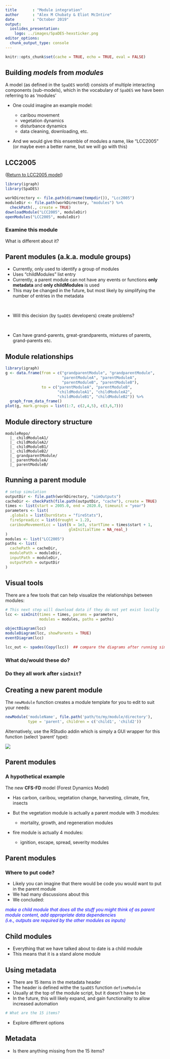```yaml
---
title       : "Module integration"
author      : "Alex M Chubaty & Eliot McIntire"
date        : "October 2019"
output:
  ioslides_presentation:
    logo: ../images/SpaDES-hexsticker.png
editor_options: 
  chunk_output_type: console
---
```


```r
knitr::opts_chunk$set(cache = TRUE, echo = TRUE, eval = FALSE)
```

## Building *models* from *modules*

A model (as defined in the `SpaDES` world) consists of multiple interacting components (sub-models), which in the vocabulary of `SpaDES` we have been referring to as 'modules'

- One could imagine an example model:

    - caribou movement
    - vegetation dynamics
    - disturbance dynamics
    - data cleaning, downloading, etc.
    
- And we would give this ensemble of modules a name, like "LCC2005" (or maybe even a better name, but we will go with this)

## LCC2005

([Return to LCC2005 model](http://htmlpreview.github.io/?https://github.com/PredictiveEcology/SpaDES-modules/blob/master/modules/LCC2005/LCC2005.html))

```r
library(igraph)
library(SpaDES)

workDirectory <- file.path(dirname(tempdir()), "Lcc2005")
moduleDir <- file.path(workDirectory, "modules") %>%
  checkPath(., create = TRUE)
downloadModule("LCC2005", moduleDir)
openModules("LCC2005", moduleDir)
```

### Examine this module

What is different about it?

## Parent modules (a.k.a. module groups)

- Currently, only used to identify a group of modules
- Uses "childModules" list entry
- Currently, a parent module can not have any events or functions **only metadata** and **only childModules** is used
- This may be changed in the future, but most likely by simplifying the number of entries in the metadata

<br>

- Will this decision (by `SpaDES` developers) create problems?

<br>

- Can have grand-parents, great-grandparents, mixtures of parents, grand-parents etc.

## Module relationships

```r
library(igraph)
g <- data.frame(from = c("grandparentModule", "grandparentModule",
                         "parentModuleA", "parentModuleA",
                         "parentModuleB", "parentModuleB"),
                to = c("parentModuleA", "parentModuleB",
                       "childModuleA1", "childModuleA2",
                       "childModuleB1", "childModuleB2")) %>% 
  graph_from_data_frame()
plot(g, mark.groups = list(1:7, c(2,4,5), c(3,6,7)))
```

## Module directory structure

```
moduleRepo/
  |_ childModuleA1/
  |_ childModuleA2/
  |_ childModuleB1/
  |_ childModuleB2/
  |_ grandparentModule/
  |_ parentModuleA/
  |_ parentModuleB/
```
## Running a parent module

```r
# setup simulation
outputDir <- file.path(workDirectory, "simOutputs")
cacheDir <- checkPath(file.path(outputDir, "cache"), create = TRUE)
times <- list(start = 2005.0, end = 2020.0, timeunit = "year")
parameters <- list(
  .globals = list(burnStats = "fireStats"),
  fireSpreadLcc = list(drought = 1.2),
  caribouMovementLcc = list(N = 1e3, startTime = times$start + 1, 
                            glmInitialTime = NA_real_)
)
modules <- list("LCC2005")
paths <- list(
  cachePath = cacheDir,
  modulePath = moduleDir,
  inputPath = moduleDir,
  outputPath = outputDir
)
```

## Visual tools

There are a few tools that can help visualize the relationships between modules:

```r
# This next step will download data if they do not yet exist locally
lcc <- simInit(times = times, params = parameters,
               modules = modules, paths = paths)

objectDiagram(lcc)
moduleDiagram(lcc, showParents = TRUE)
eventDiagram(lcc)

lcc_out <- spades(Copy(lcc))  ## compare the diagrams after running sim
```

### What do/would these do?

### Do they all work after `simInit`?

## Creating a new parent module

The `newModule` function creates a module template for you to edit to suit your needs:

```r
newModule('moduleName', file.path('path/to/my/module/directory'),
          type = 'parent', children = c('child1', 'child2'))
```

Alternatively, use the RStudio addin which is simply a GUI wrapper for this function (select 'parent' type):

![](../images/screenshot-new-module-addin.png)

## Parent modules

### A hypothetical example

The new **CFS-FD** model (Forest Dynamics Model)

- Has carbon, caribou, vegetation change, harvesting, climate, fire, insects
- But the vegetation module is actually a parent module with 3 modules:
    
    - mortality, growth, and regeneration modules
- fire module is actually 4 modules:
    
    - ignition, escape, spread, severity modules

## Parent modules

### Where to put code?

- Likely you can imagine that there would be code you would want to put in the parent module
- We had many discussions about this
- We concluded: 

<div class="centered" style="color:#0000FF">
*make a child module that does all the stuff you might think of as parent module content, add appropriate data dependencies*<br>
*(*i.e.*, outputs are required by the other modules as inputs)*
</div>

## Child modules

- Everything that we have talked about to date is a child module
- This means that it is a stand alone module

## Using metadata

- There are 15 items in the metadata header
- The header is defined withe the `SpaDES` function `defineModule`
- Usually at the top of the module script, but it doesn't have to be
- In the future, this will likely expand, and gain functionality to allow increased automation

```r
# What are the 15 items?
```

- Explore different options

## Metadata

- Is there anything missing from the 15 items?
